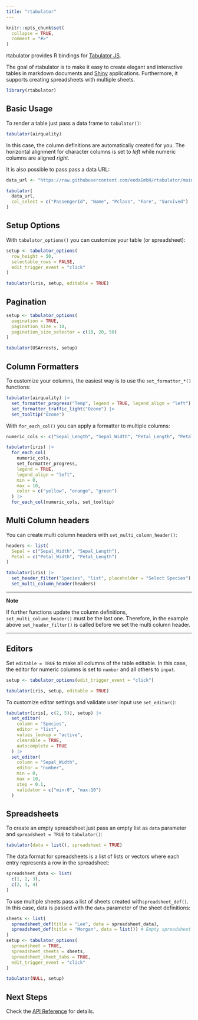 ```yaml
---
title: "rtabulator"
---
```


```r
knitr::opts_chunk$set(
  collapse = TRUE,
  comment = "#>"
)
```

rtabulator provides R bindings for [Tabulator JS](https://tabulator.info/).

The goal of rtabulator is to make it easy to create elegant and interactive tables in markdown documents and [Shiny](https://shiny.posit.co/) applications. Furthermore, it supports creating spreadsheets with multiple sheets.

```r
library(rtabulator)
```

## Basic Usage

To render a table just pass a data frame to `tabulator()`:

```r
tabulator(airquality)
```

In this case, the column definitions are automatically created for you. The horizontal alignment for character columns is set to _left_  while numeric columns are aligned _right_.

It is also possible to pass pass a data URL:

```r
data_url <- "https://raw.githubusercontent.com/eodaGmbH/rtabulator/main/data-raw/titanic.csv"

tabulator(
  data_url,
  col_select = c("PassengerId", "Name", "Pclass", "Fare", "Survived")
)
```

## Setup Options

With `tabulator_options()` you can customize your table (or spreadsheet):

```r
setup <- tabulator_options(
  row_height = 50,
  selectable_rows = FALSE,
  edit_trigger_event = "click"
)

tabulator(iris, setup, editable = TRUE)
```

## Pagination

```r
setup <- tabulator_options(
  pagination = TRUE,
  pagination_size = 10,
  pagination_size_selector = c(10, 20, 50)
)

tabulator(USArrests, setup)
```

## Column Formatters

To customize your columns, the easiest way is to use the `set_formatter_*()` functions: 

```r
tabulator(airquality) |>
  set_formatter_progress("Temp", legend = TRUE, legend_align = "left") |>
  set_formatter_traffic_light("Ozone") |>
  set_tooltip("Ozone")
```

With `for_each_col()` you can apply a formatter to multiple columns:

```r
numeric_cols <- c("Sepal_Length", "Sepal_Width", "Petal_Length", "Petal_Width")

tabulator(iris) |>
  for_each_col(
    numeric_cols,
    set_formatter_progress,
    legend = TRUE,
    legend_align = "left",
    min = 0,
    max = 10,
    color = c("yellow", "orange", "green")
  ) |>
  for_each_col(numeric_cols, set_tooltip)
```

## Multi Column headers

You can create multi column headers with `set_multi_column_header()`:

```r
headers <- list(
  Sepal = c("Sepal_Width", "Sepal_Length"),
  Petal = c("Petal_Width", "Petal_Length")
)

tabulator(iris) |>
  set_header_filter("Species", "list", placeholder = "Select Species") |>
  set_multi_column_header(headers)
```

***
**Note**

If further functions update the column definitions, `set_multi_column_header()` must be the last one. Therefore, in the example above `set_header_filter()` is called before we set the multi column header.

***

## Editors

Set `editable = TRUE` to make all columns of the table editable. In this case, the editor for numeric columns is set to `number` and all others to `input`.

```r
setup <- tabulator_options(edit_trigger_event = "click")

tabulator(iris, setup, editable = TRUE)
```

To customize editor settings and validate user input use `set_editor()`:

```r
tabulator(iris[, c(2, 5)], setup) |>
  set_editor(
    column = "Species",
    editor = "list",
    values_lookup = "active",
    clearable = TRUE,
    autocomplete = TRUE
  ) |>
  set_editor(
    column = "Sepal_Width",
    editor = "number",
    min = 0,
    max = 10,
    step = 0.1,
    validator = c("min:0", "max:10")
  )
```

## Spreadsheets

To create an empty spreadsheet just pass an empty list as `data` parameter and `spreadsheet = TRUE` to `tabulator()`:

```r
tabulator(data = list(), spreadsheet = TRUE)
```

The data format for spreadsheets is a list of lists or vectors where each entry represents a row in the spreadsheet:

```r
spreadsheet_data <- list(
  c(1, 2, 3),
  c(2, 3, 4)
)
```

To use multiple sheets pass a list of sheets created with`spreadsheet_def()`. In this case, data is passed with the `data` parameter of the sheet definitions:

```r
sheets <- list(
  spreadsheet_def(title = "Lee", data = spreadsheet_data),
  spreadsheet_def(title = "Morgan", data = list()) # Empty spreadsheet
)
setup <- tabulator_options(
  spreadsheet = TRUE,
  spreadsheet_sheets = sheets,
  spreadsheet_sheet_tabs = TRUE,
  edit_trigger_event = "click"
)

tabulator(NULL, setup)
```
## Next Steps

Check the [API Reference](../reference/index.html) for details.
